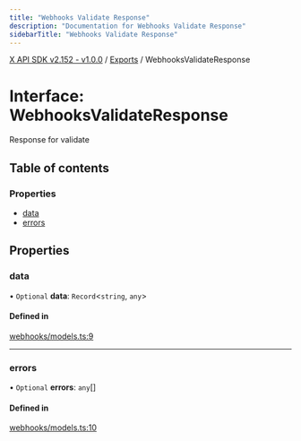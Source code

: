 ```yaml
---
title: "Webhooks Validate Response"
description: "Documentation for Webhooks Validate Response"
sidebarTitle: "Webhooks Validate Response"
---
```


[X API SDK v2.152 - v1.0.0](../README.md) / [Exports](../modules.md) / WebhooksValidateResponse

# Interface: WebhooksValidateResponse

Response for validate

## Table of contents

### Properties

- [data](WebhooksValidateResponse.md#data)
- [errors](WebhooksValidateResponse.md#errors)

## Properties

### data

• `Optional` **data**: `Record`\<`string`, `any`\>

#### Defined in

[webhooks/models.ts:9](https://github.com/xdevplatform/xdk/blob/ad4172ef5f68f089e0f077a190b271016dd35bf7/xdk/typescript/src/webhooks/models.ts#L9)

___

### errors

• `Optional` **errors**: `any`[]

#### Defined in

[webhooks/models.ts:10](https://github.com/xdevplatform/xdk/blob/ad4172ef5f68f089e0f077a190b271016dd35bf7/xdk/typescript/src/webhooks/models.ts#L10)
